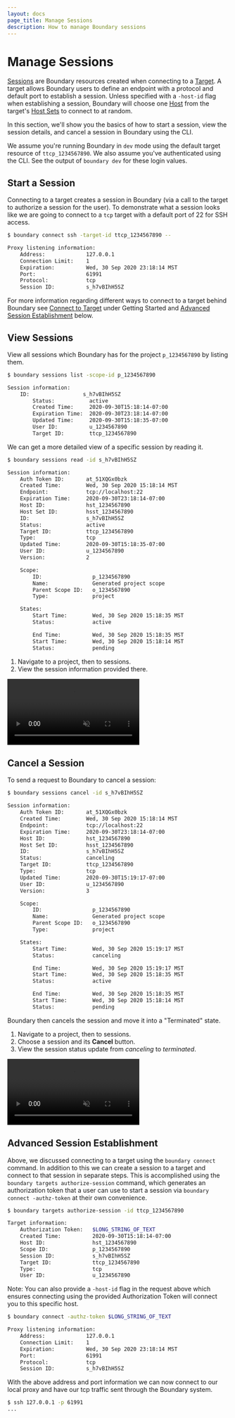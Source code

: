 ```yaml
---
layout: docs
page_title: Manage Sessions
description: How to manage Boundary sessions
---
```


# Manage Sessions

[Sessions](/boundary/docs/concepts/domain-model/sessions) are Boundary resources created when connecting to a [Target](/boundary/docs/concepts/domain-model/targets). A target allows Boundary users to define an endpoint with a protocol and default port to establish a session. Unless specified with a `-host-id` flag when establishing a session, Boundary will choose one [Host](/boundary/docs/concepts/domain-model/hosts) from the target's [Host Sets](/boundary/docs/concepts/domain-model/host-sets) to connect to at random.

In this section, we'll show you the basics of how to start a session, view the session details, and cancel a session in Boundary using the CLI.

We assume you're running Boundary in `dev` mode using the default target resource of `ttcp_1234567890`. We also assume you've authenticated using the CLI. See the output of `boundary dev` for these login values.

## Start a Session

Connecting to a target creates a session in Boundary (via a call to the target to authorize a session for the user). To demonstrate what a session looks like we are going to connect to a `tcp` target with a default port of 22 for SSH access.

```bash
$ boundary connect ssh -target-id ttcp_1234567890 --

Proxy listening information:
    Address:             127.0.0.1
    Connection Limit:    1
    Expiration:          Wed, 30 Sep 2020 23:18:14 MST
    Port:                61991
    Protocol:            tcp
    Session ID:          s_h7vBIhH5SZ
```

For more information regarding different ways to connect to a target behind Boundary see [Connect to Target](/boundary/docs/getting-started/connect-to-target) under Getting Started and [Advanced Session Establishment](#advanced-session-establishment) below.

## View Sessions

<Tabs>
<Tab heading="CLI">

View all sessions which Boundary has for the project `p_1234567890` by listing them.

```bash
$ boundary sessions list -scope-id p_1234567890

Session information:
    ID:                 s_h7vBIhH5SZ
        Status:           active
        Created Time:     2020-09-30T15:18:14-07:00
        Expiration Time:  2020-09-30T23:18:14-07:00
        Updated Time:     2020-09-30T15:18:35-07:00
        User ID:          u_1234567890
        Target ID:        ttcp_1234567890
```

We can get a more detailed view of a specific session by reading it.

```bash
$ boundary sessions read -id s_h7vBIhH5SZ

Session information:
    Auth Token ID:       at_51XQGx0bzk
    Created Time:        Wed, 30 Sep 2020 15:18:14 MST
    Endpoint:            tcp://localhost:22
    Expiration Time:     2020-09-30T23:18:14-07:00
    Host ID:             hst_1234567890
    Host Set ID:         hsst_1234567890
    ID:                  s_h7vBIhH5SZ
    Status:              active
    Target ID:           ttcp_1234567890
    Type:                tcp
    Updated Time:        2020-09-30T15:18:35-07:00
    User ID:             u_1234567890
    Version:             2

    Scope:
        ID:                p_1234567890
        Name:              Generated project scope
        Parent Scope ID:   o_1234567890
        Type:              project

    States:
        Start Time:        Wed, 30 Sep 2020 15:18:35 MST
        Status:            active

        End Time:          Wed, 30 Sep 2020 15:18:35 MST
        Start Time:        Wed, 30 Sep 2020 15:18:14 MST
        Status:            pending
```

</Tab>
<Tab heading="Admin Console">

1.  Navigate to a project, then to sessions.
1.  View the session information provided there.

<video muted playsInline autoPlay loop class="boundary-clickthrough-video">
    <source
        type="video/mp4"
        src="https://www.datocms-assets.com/2885/1602532864-boundary-clickthrough-manage-sessions-view-sessions.mp4"
    />
</video>
</Tab>
</Tabs>

## Cancel a Session

<Tabs>
<Tab heading="CLI">
To send a request to Boundary to cancel a session:

```bash
$ boundary sessions cancel -id s_h7vBIhH5SZ

Session information:
    Auth Token ID:       at_51XQGx0bzk
    Created Time:        Wed, 30 Sep 2020 15:18:14 MST
    Endpoint:            tcp://localhost:22
    Expiration Time:     2020-09-30T23:18:14-07:00
    Host ID:             hst_1234567890
    Host Set ID:         hsst_1234567890
    ID:                  s_h7vBIhH5SZ
    Status:              canceling
    Target ID:           ttcp_1234567890
    Type:                tcp
    Updated Time:        2020-09-30T15:19:17-07:00
    User ID:             u_1234567890
    Version:             3

    Scope:
        ID:                p_1234567890
        Name:              Generated project scope
        Parent Scope ID:   o_1234567890
        Type:              project

    States:
        Start Time:        Wed, 30 Sep 2020 15:19:17 MST
        Status:            canceling

        End Time:          Wed, 30 Sep 2020 15:19:17 MST
        Start Time:        Wed, 30 Sep 2020 15:18:35 MST
        Status:            active

        End Time:          Wed, 30 Sep 2020 15:18:35 MST
        Start Time:        Wed, 30 Sep 2020 15:18:14 MST
        Status:            pending
```

Boundary then cancels the session and move it into a "Terminated" state.

</Tab>
<Tab heading="Admin Console">

1. Navigate to a project, then to sessions.
1. Choose a session and its **Cancel** button.
1. View the session status update from _canceling_ to _terminated_.

<video muted playsInline autoPlay loop class="boundary-clickthrough-video">
    <source
        type="video/mp4"
        src="https://www.datocms-assets.com/2885/1602261010-boundary-clickthrough-manage-sessions-cancel-session.mp4"
    />
</video>
</Tab>
</Tabs>

## Advanced Session Establishment

Above, we discussed connecting to a target using the `boundary connect` command. In addition to this we can create a session to a target and connect to that session in separate steps. This is accomplished using the `boundary targets authorize-session` command, which generates an authorization token that a user can use to start a session via `boundary connect -authz-token` at their own convenience.

```bash
$ boundary targets authorize-session -id ttcp_1234567890

Target information:
    Authorization Token:   $LONG_STRING_OF_TEXT
    Created Time:          2020-09-30T15:18:14-07:00
    Host ID:               hst_1234567890
    Scope ID:              p_1234567890
    Session ID:            s_h7vBIhH5SZ
    Target ID:             ttcp_1234567890
    Type:                  tcp
    User ID:               u_1234567890
```

Note: You can also provide a `-host-id` flag in the request above which ensures connecting using the provided Authorization Token will connect you to this specific host.

```bash
$ boundary connect -authz-token $LONG_STRING_OF_TEXT

Proxy listening information:
    Address:             127.0.0.1
    Connection Limit:    1
    Expiration:          Wed, 30 Sep 2020 23:18:14 MST
    Port:                61991
    Protocol:            tcp
    Session ID:          s_h7vBIhH5SZ
```

With the above address and port information we can now connect to our local proxy and have our tcp traffic sent through the Boundary system.

```bash
$ ssh 127.0.0.1 -p 61991
...
```
